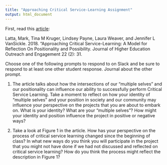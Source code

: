 ```yaml
---
title: "Approaching Critical Service-Learning Assignment"
output: html_document
---
```



First, read this [article](https://files.eric.ed.gov/fulltext/EJ1182836.pdf):

Latta, Mark, Tina M Kruger, Lindsey Payne, Laura Weaver, and Jennifer L VanSickle. 2018. "Approaching Critical Service-Learning: A Model for Reflection On Positionality and Possibility. Journal of Higher Education Outreach and Engagement 22 (2): 31.

Choose one of the following prompts to respond to on Slack and be sure to respond to at least one other student response. Journal about the other prompt.

1) The article talks about how the intersections of our "multiple selves" and our positionality can influence our ability to successfully perform Critical Service Learning. Take a moment to reflect on how your identity of "multiple selves" and your position in society and our community may influence your perspective on the projects that you are about to embark on. What is your identity?  What are your "multiple selves"? How might your identity and position influence the project in positive or negative ways?

2) Take a look at Figure 1 in the article. How has your perspective on the process of critical service learning changed since the beginning of class? In what new ways do you think you will participate in the project that you might not have done if we had not discussed and reflected on critical service learning? How do you think the process might reflect the description in Figure 1?
